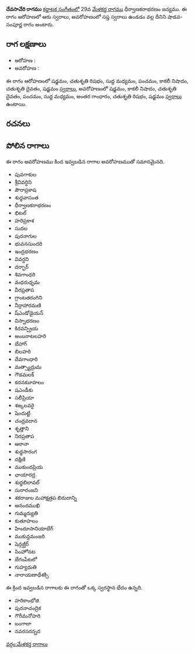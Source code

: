 {{Infobox ragam
	| name          	= దేవసావేరి
	| synonym	    	= 
	| mela          	= 
	| chakra        	= 
	| janaka        	= 
	| type          	= శాడవ-సంపూర్ణ
	| arohanam      	= {{svaraC|S|R2|M1|P|N3|D2|S'}} 
	| avarohanam    	= {{svaraC|S'|N3|D2|P|M1|G3|R2|S}}
	| jeeva         	=
	| chhaya        	=
	| nyasa         	=
	| vishesha      	= 
	| equivalent  		= 
}}
{{కర్ణాటక సంగీత రాగాలు}}
'''దేవసావేరి రాగము''' [[కర్ణాటక సంగీతం]]లో 29వ [[మేళకర్త రాగము]] ధీర్వాణకరాభరణం జన్యము.  ఈ రాగం ఆరోహణలో ఆరు స్వరాలు, అవరోహణంలో సప్త స్వరాలు ఉండడం వల్ల దీనిని షాడవ-సంపూర్ణ రాగం అంటారు.


==రాగ లక్షణాలు==


* ఆరోహణ : {{svaraC|S|R2|M1|P|N3|D2|S'}} 
* అవరోహణ : {{svaraC|S'|N3|D2|P|M1|G3|R2|S}}

ఈ రాగం ఆరోహణంలో షడ్జమం, చతుశృతి రిషభం, సుద్ద మధ్యమం, పంచమం, కాకలీ నిషాదం, చతుశృతి దైవతం, షడ్జమం [[స్వరాలు]], అవరోహణంలో షడ్జమం, కాకలీ నిషాదం, చతుశృతి దైవతం, పంచమం, సుద్ద మధ్యమం, అంతర గాంధారం, చతుశృతి రిషభం, షడ్జమం [[స్వరాలు]] ఉంటాయి.

==రచనలు==



==పోలిన రాగాలు==
ఈ రాగం అవరోహణము కింద ఇవ్వబడిన రాగాల అవరోహణముతో సమానమైనది.
* పువగాకుల
* శ్రీవివర్ధిని
* పౌరాప్రకాష
* శుధ్ధవాసంత
* ధీర్వాణకరాభరణం
* భిటల్
* హరిప్రకాశ
* సుదల
* పురనాగుల
* భువనసుందరి
* ఇంద్రభరణం
* వివర్ధని
* దర్బార్
* శివగాంధరి
* మధరుధృమ
* వీరప్రతాప
* గ్రాంటతరంగిని
* నీర్రాహారమణి
* ష్ఎండోడైయన్
* విస్నాభరణం
* కిరవన్ప్రియ
* అంబరాటలహరి
* బేహాగ్
* బిలహరి
* దేవగాంధారి
* మత్స్యాద్రుమ
* గౌడమలక్
* కదనకుూహలం
* షఎండీకు
* సలీప్రియా
* శఙ్కలవరై
* షెందుట్టి
* చంద్రవదాన
* శృత్తాని
* నిరప్రతాప
* ఆఠానా
* శుధ్ధసారంగ
* దక్షిణి
* ముకుందప్రియ
* ఛాయారద్ర
* శుధ్ధబిలావల్
* సురారంజని
* శకరాజుల మహాక్షత్రప బిరుదాన్ని
* ఆనందముఖి
* గుమ్మద్యుతి
* కుతూహలం
* హిందూసానియాబేగ్
* ముకున్దమంజరి
* షెన్గజ్ఘీర్
* సింహోనట
* బేగంపేటలో
* గుహ్యధుతి
* నారాయణాధేశక్సి

ఈ క్రింద ఇవ్వబడిన రాగాలకు ఈ రాగంతో ఒక్క స్వరస్థాన భేదం ఉన్నది.
* హరికాంభోజి
* పురనాచంద్రిక
* గౌరీమనోహరి
* బంగాలా
* నవరసరన్నద



[[వర్గం:మేళకర్త రాగాలు]]